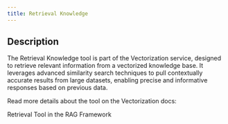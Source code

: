 ```yaml
---
title: Retrieval Knowledge
---
```

## Description
The Retrieval Knowledge tool is part of the Vectorization service, designed to retrieve relevant information from a vectorized knowledge base. It leverages advanced similarity search techniques to pull contextually accurate results from large datasets, enabling precise and informative responses based on previous data.

Read more details about the tool on the Vectorization docs: 

<Card title="Retrieval Tool" href="/vectorization/retrieval">
Retrieval Tool in the RAG Framework
</Card>

